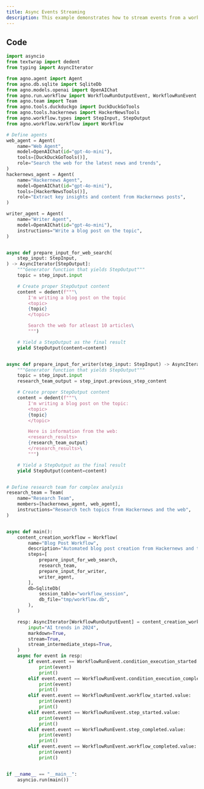 ```yaml
---
title: Async Events Streaming
description: This example demonstrates how to stream events from a workflow.
---
```


## Code

```python async_events_streaming.py
import asyncio
from textwrap import dedent
from typing import AsyncIterator

from agno.agent import Agent
from agno.db.sqlite import SqliteDb
from agno.models.openai import OpenAIChat
from agno.run.workflow import WorkflowRunOutputEvent, WorkflowRunEvent
from agno.team import Team
from agno.tools.duckduckgo import DuckDuckGoTools
from agno.tools.hackernews import HackerNewsTools
from agno.workflow.types import StepInput, StepOutput
from agno.workflow.workflow import Workflow

# Define agents
web_agent = Agent(
    name="Web Agent",
    model=OpenAIChat(id="gpt-4o-mini"),
    tools=[DuckDuckGoTools()],
    role="Search the web for the latest news and trends",
)
hackernews_agent = Agent(
    name="Hackernews Agent",
    model=OpenAIChat(id="gpt-4o-mini"),
    tools=[HackerNewsTools()],
    role="Extract key insights and content from Hackernews posts",
)

writer_agent = Agent(
    name="Writer Agent",
    model=OpenAIChat(id="gpt-4o-mini"),
    instructions="Write a blog post on the topic",
)


async def prepare_input_for_web_search(
    step_input: StepInput,
) -> AsyncIterator[StepOutput]:
    """Generator function that yields StepOutput"""
    topic = step_input.input

    # Create proper StepOutput content
    content = dedent(f"""\
        I'm writing a blog post on the topic
        <topic>
        {topic}
        </topic>

        Search the web for atleast 10 articles\
        """)

    # Yield a StepOutput as the final result
    yield StepOutput(content=content)


async def prepare_input_for_writer(step_input: StepInput) -> AsyncIterator[StepOutput]:
    """Generator function that yields StepOutput"""
    topic = step_input.input
    research_team_output = step_input.previous_step_content

    # Create proper StepOutput content
    content = dedent(f"""\
        I'm writing a blog post on the topic:
        <topic>
        {topic}
        </topic>

        Here is information from the web:
        <research_results>
        {research_team_output}
        </research_results>\
        """)

    # Yield a StepOutput as the final result
    yield StepOutput(content=content)


# Define research team for complex analysis
research_team = Team(
    name="Research Team",
    members=[hackernews_agent, web_agent],
    instructions="Research tech topics from Hackernews and the web",
)


async def main():
    content_creation_workflow = Workflow(
        name="Blog Post Workflow",
        description="Automated blog post creation from Hackernews and the web",
        steps=[
            prepare_input_for_web_search,
            research_team,
            prepare_input_for_writer,
            writer_agent,
        ],
        db=SqliteDb(
            session_table="workflow_session",
            db_file="tmp/workflow.db",
        ),
    )

    resp: AsyncIterator[WorkflowRunOutputEvent] = content_creation_workflow.arun(
        input="AI trends in 2024",
        markdown=True,
        stream=True,
        stream_intermediate_steps=True,
    )
    async for event in resp:
        if event.event == WorkflowRunEvent.condition_execution_started.value:
            print(event)
            print()
        elif event.event == WorkflowRunEvent.condition_execution_completed.value:
            print(event)
            print()
        elif event.event == WorkflowRunEvent.workflow_started.value:
            print(event)
            print()
        elif event.event == WorkflowRunEvent.step_started.value:
            print(event)
            print()
        elif event.event == WorkflowRunEvent.step_completed.value:
            print(event)
            print()
        elif event.event == WorkflowRunEvent.workflow_completed.value:
            print(event)
            print()


if __name__ == "__main__":
    asyncio.run(main())

```
